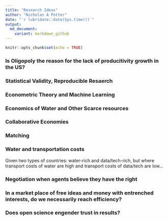 ```yaml
---
title: "Research Ideas"
author: "Nicholas A Potter"
date: "`r lubridate::date(Sys.time())`"
output:
  md_document:
    variant: markdown_github
---
```


```r
knitr::opts_chunk$set(echo = TRUE)
```

### Is Oligopoly the reason for the lack of producitivity growth in the US?

### Statistical Validity, Reproducible Resaerch

### Econometric Theory and Machine Learning

### Economics of Water and Other Scarce resources

### Collaborative Economies

### Matching

### Water and transportation costs
Given two types of countries: water-rich and data/tech-rich, but where transport costs of water are high and transport costs of data/tech are low...

### Negotiation when agents believe they have the right

### In a market place of free ideas and money with entrenched interests, do we necessarily reach efficiency?

### Does open science engender trust in results?